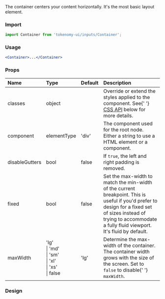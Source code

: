 
<Meta title="Components/Layout/Container" />

<Title>Container</Title>
<Subtitle>
  The container centers your content horizontally. It's the most basic layout
  element.
</Subtitle>

### Import

```jsx
import Container from 'tokenomy-ui/inputs/Container';
```

### Usage

```jsx
<Container>...</Container>
```

### Props

<table>
  <thead>
    <tr>
      <th align="left">Name</th>
      <th align="left">Type</th>
      <th align="left">Default</th>
      <th align="left">Description</th>
    </tr>
  </thead>
  <tbody>
    <tr>
      <td align="left">
        <span class="prop-name">classes</span>
      </td>
      <td align="left">
        <span class="prop-type">object</span>
      </td>
      <td align="left"></td>
      <td align="left">
        Override or extend the styles applied to the component. See{' '}
        <a href="#css">CSS API</a> below for more details.
      </td>
    </tr>
    <tr>
      <td align="left">
        <span class="prop-name">component</span>
      </td>
      <td align="left">
        <span class="prop-type">elementType</span>
      </td>
      <td align="left">
        <span class="prop-default">'div'</span>
      </td>
      <td align="left">
        The component used for the root node. Either a string to use a HTML
        element or a component.
      </td>
    </tr>
    <tr>
      <td align="left">
        <span class="prop-name">disableGutters</span>
      </td>
      <td align="left">
        <span class="prop-type">bool</span>
      </td>
      <td align="left">
        <span class="prop-default">false</span>
      </td>
      <td align="left">
        If <code>true</code>, the left and right padding is removed.
      </td>
    </tr>
    <tr>
      <td align="left">
        <span class="prop-name">fixed</span>
      </td>
      <td align="left">
        <span class="prop-type">bool</span>
      </td>
      <td align="left">
        <span class="prop-default">false</span>
      </td>
      <td align="left">
        Set the max-width to match the min-width of the current breakpoint. This
        is useful if you'd prefer to design for a fixed set of sizes instead of
        trying to accommodate a fully fluid viewport. It's fluid by default.
      </td>
    </tr>
    <tr>
      <td align="left">
        <span class="prop-name">maxWidth</span>
      </td>
      <td align="left">
        <span class="prop-type">
          'lg'
          <br />
          |&nbsp;'md'
          <br />
          |&nbsp;'sm'
          <br />
          |&nbsp;'xl'
          <br />
          |&nbsp;'xs'
          <br />
          |&nbsp;false
        </span>
      </td>
      <td align="left">
        <span class="prop-default">'lg'</span>
      </td>
      <td align="left">
        Determine the max-width of the container. The container width grows with
        the size of the screen. Set to <code>false</code> to disable{' '}
        <code>maxWidth</code>.
      </td>
    </tr>
  </tbody>
</table>

### Design

<Figma
  url="https://www.figma.com/file/XaZi4D6q7m3HIdxxx2zTCc/TKN-2498-Design-component-library-for-Web?node-id=140%3A2103&t=tu5IDYN9O1MHmBDJ-0"
  height="50%"
  defaultCollapsed
/>
